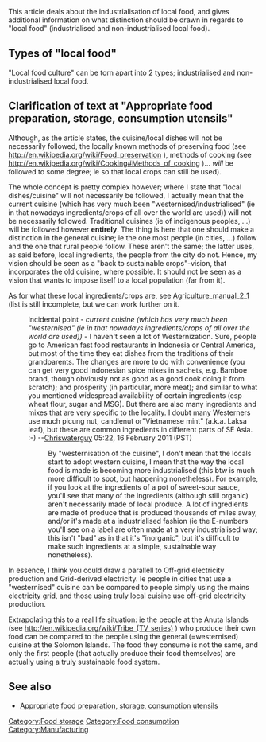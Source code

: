 This article deals about the industrialisation of local food, and gives additional information on what distinction should be drawn in regards to "local food" (industrialised and non-industrialised local food).

==Types of "local food"==
"Local food culture" can be torn apart into 2 types; industrialised and non-industrialised local food.

==Clarification of text at "Appropriate food preparation, storage, consumption utensils"==
Although, as the article states, the cuisine/local dishes will not be necessarily followed, the locally known methods of preserving food (see http://en.wikipedia.org/wiki/Food_preservation ), methods of cooking (see http://en.wikipedia.org/wiki/Cooking#Methods_of_cooking )... ''will'' be followed to some degree; ie so that local crops can still be used).

The whole concept is pretty complex however; where I state that "local dishes/cuisine" will not necessarily be followed, I actually mean that the current cuisine (which has very much been "westernised/industrialised" (ie in that nowadays ingredients/crops of all over the world are used)) will not be necessarily followed. Traditional cuisines (ie of indigenous peoples, ...) will be followed however '''entirely'''. The thing is here that one should make a distinction in the general cuisine; ie the one most people (in cities, ...) follow and the one that rural people follow. These aren't the same; the latter uses, as said before, local ingredients, the people from the city do not. Hence, my vision should be seen as a "back to sustainable crops"-vision, that incorporates the old cuisine, where possible. It should not be seen as a vision that wants to impose itself to a local population (far from it).

As for what these local ingredients/crops are, see [[Agriculture_manual_2_1]] (list is still incomplete, but we can work further on it.

:Incidental point - ''current cuisine (which has very much been "westernised" (ie in that nowadays ingredients/crops of all over the world are used))'' - I haven't seen a lot of Westernization. Sure, people go to American fast food restaurants in Indonesia or Central America, but most of the time they eat dishes from the traditions of their grandparents. The changes are more to do with convenience (you can get very good Indonesian spice mixes in sachets, e.g. Bamboe brand, though obviously not as good as a good cook doing it from scratch); and prosperity (in particular, more meat); and similar to what you mentioned widespread availability of certain ingredients (esp wheat flour, sugar and MSG). But there are also many ingredients and mixes that are very specific to the locality. I doubt many Westerners use much picung nut, candlenut or"Vietnamese mint" (a.k.a. Laksa leaf), but these are common ingredients in different parts of SE Asia. :-) --[[User:Chriswaterguy|Chriswaterguy]] 05:22, 16 February 2011 (PST)

::By "westernisation of the cuisine", I don't mean that the locals start to adopt western cuisine, I mean that the way the local food is made is becoming more industrialised (this btw is much more difficult to spot, but happening nonetheless). For example, if you look at the ingredients of a pot of sweet-sour sauce, you'll see that many of the ingredients (although still organic) aren't necessarily made of local produce. A lot of ingredients are made of produce that is produced thousands of miles away, and/or it's made at a industrialised fashion (ie the E-numbers you'll see on a label are often made at a very industrialised way; this isn't "bad" as in that it's "inorganic", but it's difficult to make such ingredients at a simple, sustainable way nonetheless).

In essence, I think you could draw a parallell to Off-grid electricity production and Grid-derived electricity. Ie people in cities that use a "westernised" cuisine can be compared to people simply using the mains electricity grid, and those using truly local cuisine use off-grid electricity production. 

Extrapolating this to a real life situation: ie the people at the Anuta Islands (see http://en.wikipedia.org/wiki/Tribe_(TV_series) ) who produce their own food can be compared to the people using the general (=westernised) cuisine at the Solomon Islands. The food they consume is not the same, and only the first people (that actually produce their food themselves) are actually using a truly sustainable food system.

==See also==
* [[Appropriate food preparation, storage, consumption utensils]]

[[Category:Food storage]]
[[Category:Food consumption]]
[[Category:Manufacturing]]